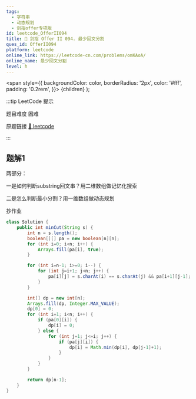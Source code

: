 ```yaml
---
tags:
  - 字符串
  - 动态规划
  - 剑指offer专项版
id: leetcode_OfferII094
title: 🔴 剑指 Offer II 094. 最少回文分割
ques_id: OfferII094
platform: leetcode
online_link: https://leetcode-cn.com/problems/omKAoA/
online_name: 最少回文分割
level: h
---
```


  <span
    style={{
      backgroundColor: color,
      borderRadius: '2px',
      color: '#fff',
      padding: '0.2rem',
    }}>
    {children}
  </span>
);

:::tip LeetCode 提示

题目难度 <Highlight color="#ff375f">困难</Highlight>

原题链接 [🔗 leetcode](https://leetcode-cn.com/problems/omKAoA/)

:::

## 题解1

两部分：

一是如何判断substring回文串？用二维数组做记忆化搜索

二是怎么判断最小分割？用一维数组做动态规划

抄作业

```java
class Solution {
    public int minCut(String s) {
        int n = s.length();
        boolean[][] pa = new boolean[n][n];
        for (int i=0; i<n; i++) {
            Arrays.fill(pa[i], true);
        }

        for (int i=n-1; i>=0; i--) {
            for (int j=i+1; j<n; j++) {
                pa[i][j] = s.charAt(i) == s.charAt(j) && pa[i+1][j-1];
            }
        }

        int[] dp = new int[n];
        Arrays.fill(dp, Integer.MAX_VALUE);
        dp[0] = 0;
        for (int i=1; i<n; i++) {
            if (pa[0][i]) {
                dp[i] = 0;
            } else {
                for (int j=1; j<=i; j++) {
                    if (pa[j][i]) {
                        dp[i] = Math.min(dp[i], dp[j-1]+1);
                    }
                }
            }
        }

        return dp[n-1];
    }
}
```
